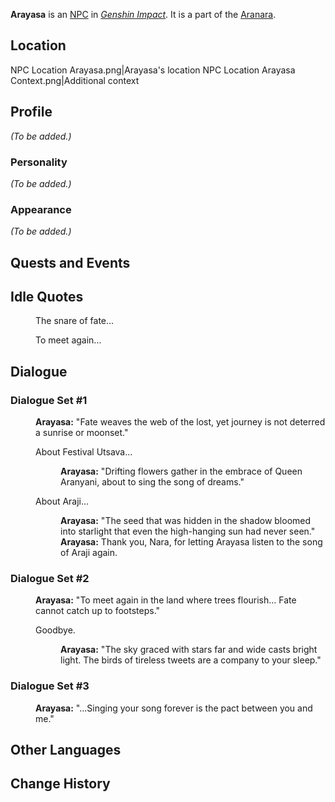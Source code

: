 {{Meta
|missing_NPC_profile  = yes
}}
{{Character Infobox
|type             = NPC
|image            = NPC Arayasa.png
|region           = Sumeru
|affiliation      = Aranara
}}
'''Arayasa''' is an [[NPC]] in ''[[Genshin Impact]]''. It is a part of the [[Aranara]].

==Location==
<gallery>
NPC Location Arayasa.png|Arayasa's location
NPC Location Arayasa Context.png|Additional context
</gallery>

==Profile==
''(To be added.)''

===Personality===
''(To be added.)''

===Appearance===
''(To be added.)''

==Quests and Events==
{{Quests and Events}}

==Idle Quotes==
{{Dialogue start}}
: {{DIcon|Idle}} The snare of fate...
: {{DIcon|Idle}} To meet again...
{{Dialogue end}}

==Dialogue==
===Dialogue Set #1===
{{Dialogue start}}
:'''Arayasa:''' "Fate weaves the web of the lost, yet {{MC|m=her|f=his}} journey is not deterred a sunrise or moonset."
:{{DIcon}} About Festival Utsava...
::'''Arayasa:''' "Drifting flowers gather in the embrace of Queen Aranyani, about to sing the song of dreams."
:{{DIcon}} About Araji...
::'''Arayasa:''' "The seed that was hidden in the shadow bloomed into starlight that even the high-hanging sun had never seen."
::'''Arayasa:''' Thank you, Nara, for letting Arayasa listen to the song of Araji again.
{{Dialogue end}}

===Dialogue Set #2===
{{Dialogue start}}
:'''Arayasa:''' "To meet again in the land where trees flourish... Fate cannot catch up to {{MC|m=her|f=his}} footsteps."
:{{DIcon}} Goodbye.
::'''Arayasa:''' "The sky graced with stars far and wide casts bright light. The birds of tireless tweets are a company to your sleep."
{{Dialogue end}}

===Dialogue Set #3===
{{Dialogue start}}
:'''Arayasa:''' "...Singing your song forever is the pact between you and me."
{{Dialogue end}}
<!--
==Trivia==
* 
-->

==Other Languages==
{{Other Languages
|default_hidden = 1
|en      = Arayasa
|zhs     = 兰耶娑
|zhs_rm  = Lányēsuō
|zht     = 蘭耶娑
|zht_rm  = Lányésuō
|ja      = アランヤサ
|ja_rm   = Aran'yasa
|ko      = 아란야사
|ko_rm   = Aranyasa
|es      = Arayasa
|fr      = Arayasa
|ru      = Араяса
|th      = Arayasa
|vi      = Arayasa
|de      = Arayasa
|id      = Arayasa
|pt      = Arayasa
|tr      = Arayasa
|it      = Arayasa
}}

==Change History==
{{Change History|3.0}}
